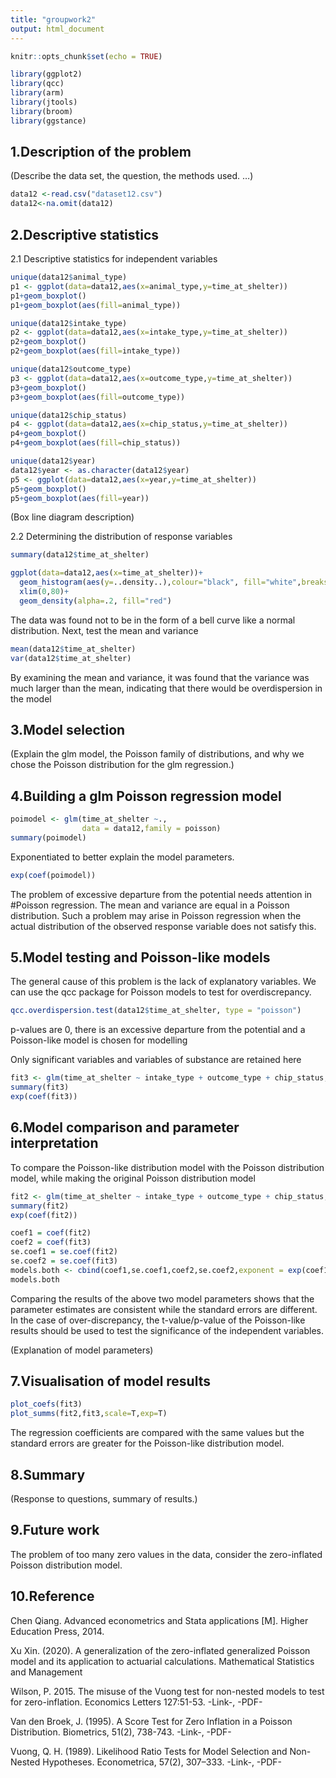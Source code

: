 ```yaml
---
title: "groupwork2"
output: html_document
---
```


```r
knitr::opts_chunk$set(echo = TRUE)
```

```r
library(ggplot2)
library(qcc)
library(arm)
library(jtools)
library(broom)
library(ggstance)
```

## 1.Description of the problem

(Describe the data set, the question, the methods used.  ...)

```r
data12 <-read.csv("dataset12.csv")
data12<-na.omit(data12)

```

## 2.Descriptive statistics

2.1  Descriptive statistics for independent variables

```r
unique(data12$animal_type)
p1 <- ggplot(data=data12,aes(x=animal_type,y=time_at_shelter))
p1+geom_boxplot()
p1+geom_boxplot(aes(fill=animal_type))

unique(data12$intake_type)
p2 <- ggplot(data=data12,aes(x=intake_type,y=time_at_shelter))
p2+geom_boxplot()
p2+geom_boxplot(aes(fill=intake_type))

unique(data12$outcome_type)
p3 <- ggplot(data=data12,aes(x=outcome_type,y=time_at_shelter))
p3+geom_boxplot()
p3+geom_boxplot(aes(fill=outcome_type))

unique(data12$chip_status)
p4 <- ggplot(data=data12,aes(x=chip_status,y=time_at_shelter))
p4+geom_boxplot()
p4+geom_boxplot(aes(fill=chip_status))

unique(data12$year)
data12$year <- as.character(data12$year)
p5 <- ggplot(data=data12,aes(x=year,y=time_at_shelter))
p5+geom_boxplot()
p5+geom_boxplot(aes(fill=year))
```

(Box line diagram description)

2.2 Determining the distribution of response variables

```r
summary(data12$time_at_shelter)

ggplot(data=data12,aes(x=time_at_shelter))+
  geom_histogram(aes(y=..density..),colour="black", fill="white",breaks=seq(0,80,6))+
  xlim(0,80)+
  geom_density(alpha=.2, fill="red")
```

The data was found not to be in the form of a bell curve like a normal distribution.
Next, test the mean and variance
```r
mean(data12$time_at_shelter)
var(data12$time_at_shelter)
```
By examining the mean and variance, it was found that the variance was much larger than the mean, indicating that there would be overdispersion in the model

## 3.Model selection

(Explain the glm model, the Poisson family of distributions, and why we chose the Poisson distribution for the glm regression.)

## 4.Building a glm Poisson regression model

```r
poimodel <- glm(time_at_shelter ~.,
                data = data12,family = poisson)
summary(poimodel)
```
Exponentiated to better explain the model parameters.
```r
exp(coef(poimodel))
```
The problem of excessive departure from the potential needs attention in #Poisson regression. The mean and variance are equal in a Poisson distribution.
Such a problem may arise in Poisson regression when the actual distribution of the observed response variable does not satisfy this.

## 5.Model testing and Poisson-like models

The general cause of this problem is the lack of explanatory variables. We can use the qcc package for Poisson models to test for overdiscrepancy.
```r
qcc.overdispersion.test(data12$time_at_shelter, type = "poisson")
```
p-values are 0, there is an excessive departure from the potential and a Poisson-like model is chosen for modelling

Only significant variables and variables of substance are retained here

```r

fit3 <- glm(time_at_shelter ~ intake_type + outcome_type + chip_status, family = quasipoisson(), data = data12)
summary(fit3)
exp(coef(fit3))
```

## 6.Model comparison and parameter interpretation

To compare the Poisson-like distribution model with the Poisson distribution model, while making the original Poisson distribution model

```r
fit2 <- glm(time_at_shelter ~ intake_type + outcome_type + chip_status, family = poisson(), data = data12)
summary(fit2)
exp(coef(fit2))
```


```r
coef1 = coef(fit2)
coef2 = coef(fit3)
se.coef1 = se.coef(fit2)
se.coef2 = se.coef(fit3)
models.both <- cbind(coef1,se.coef1,coef2,se.coef2,exponent = exp(coef1))
models.both
```

Comparing the results of the above two model parameters shows that the parameter estimates are consistent while the standard errors are different.
In the case of over-discrepancy, the t-value/p-value of the Poisson-like results should be used to test the significance of the independent variables.

(Explanation of model parameters)

## 7.Visualisation of model results
```r
plot_coefs(fit3)
plot_summs(fit2,fit3,scale=T,exp=T)
```

The regression coefficients are compared with the same values but the standard errors are greater for the Poisson-like distribution model.

## 8.Summary

(Response to questions, summary of results.)

## 9.Future work

The problem of too many zero values in the data, consider the zero-inflated Poisson distribution model.

## 10.Reference

Chen Qiang. Advanced econometrics and Stata applications [M]. Higher Education Press, 2014.

Xu Xin. (2020). A generalization of the zero-inflated generalized Poisson model and its application to actuarial calculations. Mathematical Statistics and Management

Wilson, P. 2015. The misuse of the Vuong test for non-nested models to test for zero-inflation. Economics Letters 127:51-53. -Link-, -PDF-

Van den Broek, J. (1995). A Score Test for Zero Inflation in a Poisson Distribution. Biometrics, 51(2), 738-743. -Link-, -PDF-

Vuong, Q. H. (1989). Likelihood Ratio Tests for Model Selection and Non-Nested Hypotheses. Econometrica, 57(2), 307–333. -Link-, -PDF-
